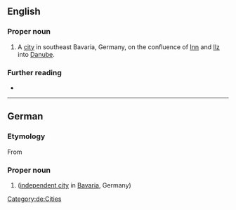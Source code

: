 ==English==

===Proper noun===
{{en-proper noun}}

# A [[city]] in southeast Bavaria, Germany, on the confluence of [[Inn]] and [[Ilz]] into [[Danube]].

===Further reading===
* {{pedialite|Passau}}

----

==German==
{{wikipedia}}
{{wikipedia|lang=de}}

===Etymology===
From {{der|de|la|Castra Batavis}}

===Proper noun===
{{de-proper noun}}

# {{l|en|Passau}} ([[independent city]] in [[Bavaria]], Germany)

[[Category:de:Cities]]